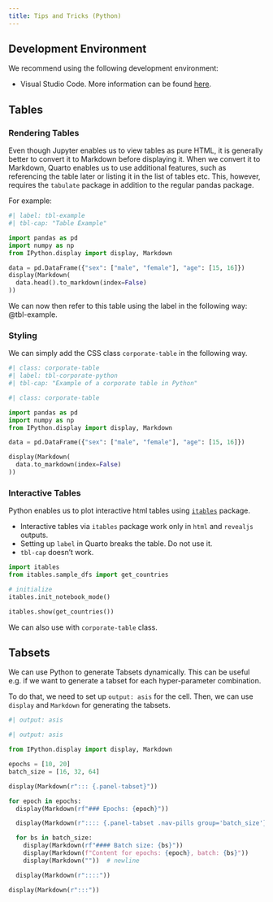 ```yaml
---
title: Tips and Tricks (Python)
---
```


## Development Environment

We recommend using the following development environment:

- Visual Studio Code. More information can be found [here](https://quarto.org/docs/tools/vscode.html).

## Tables

### Rendering Tables

Even though Jupyter enables us to view tables as pure HTML, it is generally better to convert it to Markdown before displaying it. When we convert it to Markdown, Quarto enables us to use additional features, such as referencing the table later or listing it in the list of tables etc. This, however, requires the `tabulate` package in addition to the regular pandas package.

For example:

```python
#| label: tbl-example
#| tbl-cap: "Table Example"

import pandas as pd
import numpy as np
from IPython.display import display, Markdown

data = pd.DataFrame({"sex": ["male", "female"], "age": [15, 16]})
display(Markdown(
  data.head().to_markdown(index=False)
))
```

We can now then refer to this table using the label in the following way: @tbl-example.

### Styling

We can simply add the CSS class `corporate-table` in the following way.

```python
#| class: corporate-table
#| label: tbl-corporate-python
#| tbl-cap: "Example of a corporate table in Python"

#| class: corporate-table

import pandas as pd
import numpy as np
from IPython.display import display, Markdown

data = pd.DataFrame({"sex": ["male", "female"], "age": [15, 16]})

display(Markdown(
  data.to_markdown(index=False)
))
```

### Interactive Tables

Python enables us to plot interactive html tables using [`itables`](https://github.com/mwouts/itables) package.

::: {.callout-warning}

- Interactive tables via `itables` package work only in `html` and `revealjs` outputs.
- Setting up `label` in Quarto breaks the table. Do not use it.
- `tbl-cap` doesn't work.

:::

```python
import itables
from itables.sample_dfs import get_countries

# initialize
itables.init_notebook_mode()

itables.show(get_countries())
```

::: {.callout-tip}

We can also use with `corporate-table` class.

:::

## Tabsets

We can use Python to generate Tabsets dynamically. This can be useful e.g. if we want to generate a tabset for each hyper-parameter combination.

To do that, we need to set up `output: asis` for the cell. Then, we can use `display` and `Markdown` for generating the tabsets.

```python
#| output: asis

#| output: asis

from IPython.display import display, Markdown

epochs = [10, 20]
batch_size = [16, 32, 64]

display(Markdown(r"::: {.panel-tabset}"))

for epoch in epochs:
  display(Markdown(rf"### Epochs: {epoch}"))

  display(Markdown(r":::: {.panel-tabset .nav-pills group='batch_size'}"))

  for bs in batch_size:
    display(Markdown(rf"#### Batch size: {bs}"))
    display(Markdown(f"Content for epochs: {epoch}, batch: {bs}"))
    display(Markdown(""))  # newline

  display(Markdown(r"::::"))

display(Markdown(r":::"))

```
